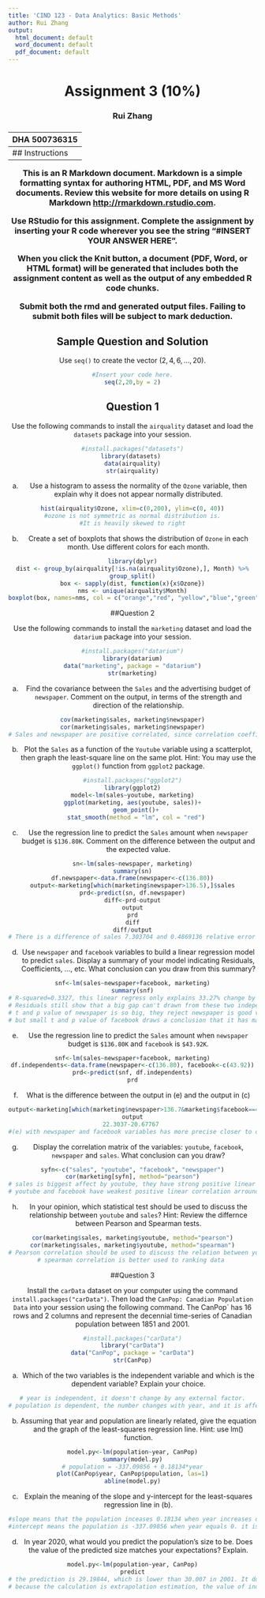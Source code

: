```yaml
---
title: 'CIND 123 - Data Analytics: Basic Methods'
author: Rui Zhang
output:
  html_document: default
  word_document: default
  pdf_document: default
---
```

<center> <h1> Assignment 3 (10%) </h1> </center>
<center>  <h3> Rui Zhang </h2> </center>
<center> <h3> DHA 500736315 </h2> </center>
---
## Instructions 

This is an R Markdown document. Markdown is a simple formatting syntax for authoring HTML, PDF, and MS Word documents. Review this website for more details on using R Markdown <http://rmarkdown.rstudio.com>.

Use RStudio for this assignment. Complete the assignment by inserting your R code wherever you see the string "#INSERT YOUR ANSWER HERE".

When you click the **Knit** button, a document (PDF, Word, or HTML format) will be generated that includes both the assignment content as well as the output of any embedded R code chunks.

Submit **both**  the rmd and generated output files. Failing to submit both files will be subject to mark deduction.

## Sample Question and Solution

Use `seq()` to create the vector $(2,4,6,\ldots,20)$.

```r
#Insert your code here.
seq(2,20,by = 2)
```


## Question 1

Use the following commands to install the `airquality` dataset and load the `datasets` package into your session.
```r
#install.packages("datasets")
library(datasets) 
data(airquality)
str(airquality)
```


a) Use a histogram to assess the normality of the `Ozone` variable, then explain why it does not appear normally distributed.
```r
hist(airquality$Ozone, xlim=c(0,200), ylim=c(0, 40))
#ozone is not symmetric as normal distribution is.
#It is heavily skewed to right
```

b) Create a set of boxplots that shows the distribution of `Ozone` in each month. 
Use different colors for each month.
```r
library(dplyr)
dist <- group_by(airquality[!is.na(airquality$Ozone),], Month) %>%
group_split()
box <- sapply(dist, function(x){x$Ozone})
nms <- unique(airquality$Month)
boxplot(box, names=nms, col = c("orange","red", "yellow","blue","green"), xlab="Month", ylab="Ozone")
```



##Question 2

Use the following commands to install the `marketing` dataset and load the `datarium` package into your session.
```r
#install.packages("datarium")
library(datarium)
data("marketing", package = "datarium")
str(marketing)
```

a)  Find the covariance between the `Sales` and the advertising budget of `newspaper`. Comment on the output, in terms of the strength and direction of the relationship.
```r
cov(marketing$sales, marketing$newspaper)
cor(marketing$sales, marketing$newspaper)
# Sales and newspaper are positive correlated, since correlation coefficient is 0.228, they have weak correlation
```

b) Plot the `Sales` as a function of the `Youtube` variable using a scatterplot, then graph the least-square line on the same plot. 
Hint: You may use the `ggplot()` function from `ggplot2` package. 

```r
#install.packages("ggplot2")
library(ggplot2)
model<-lm(sales~youtube, marketing)
ggplot(marketing, aes(youtube, sales))+
  geom_point()+
  stat_smooth(method = "lm", col = "red")
```

c) Use the regression line to predict the `Sales` amount when `newspaper` budget is `$136.80K`. Comment on the difference between the output and the expected value. 
```r
sn<-lm(sales~newspaper, marketing)
summary(sn)
df.newspaper<-data.frame(newspaper<-c(136.80))
output<-marketing[which(marketing$newspaper>136.5),]$sales
prd<-predict(sn, df.newspaper)
diff<-prd-output
output
prd
diff
diff/output
# There is a difference of sales 7.303704 and 0.4869136 relative error between the output and the expected value. newspaper doesn't give good estimation of sales. The t value 3.30 and p value 0.00115 of newspaper also explains that sales have little linear correlation with newspaper
```

d) Use `newspaper` and `facebook` variables to build a linear regression model to predict `sales`. Display a summary of your model indicating Residuals, Coefficients, ..., etc. What conclusion can you draw from this summary?
```r
snf<-lm(sales~newspaper+facebook, marketing)
summary(snf)
# R-squared=0.3327, this linear regress only explains 33.27% change by independent newspaper and facebook
# Residuals still show that a big gap can't drawn from these two independent varibles.
# t and p value of newspaper is so big, they reject newspaper is good varible to estimate sales
# but small t and p value of facebook draws a conclusion that it has majour influence on sales and contributes the main change of sales
```

e) Use the regression line to predict the `Sales` amount when `newspaper` budget is `$136.80K` and `facebook` is `$43.92K`.
```r
snf<-lm(sales~newspaper+facebook, marketing)
df.independents<-data.frame(newspaper<-c(136.80), facebook<-c(43.92))
prd<-predict(snf, df.independents)
prd
```

f) What is the difference between the output in (e) and the output in (c)
```r
output<-marketing[which(marketing$newspaper>136.7&marketing$facebook==43.92),]$sales
output
22.3037-20.67767 
#(e) with newspaper and facebook variables has more precise closer to observed sale, 15, than (c)'s. The different 1.62603 between (e) and (c) is contributed by facebook variable to predict the observed one more accurately
```

g) Display the correlation matrix of the variables: `youtube`, `facebook`, `newspaper` and `sales`. What conclusion can you draw?
```r
syfn<-c("sales", "youtube", "facebook", "newspaper")
cor(marketing[syfn], method="pearson")
# sales is biggest affect by youtube, they have strong positive linear correlation
# youtube and facebook have weakest positive linear correlation arround 0.05480866
```

h) In your opinion, which statistical test should be used to discuss the relationship between `youtube` and `sales`?
Hint:  Review the differnce between Pearson and Spearman tests.
```r
cor(marketing$sales, marketing$youtube, method="pearson")
cor(marketing$sales, marketing$youtube, method="spearman")
# Pearson correlation should be used to discuss the relation between youtube and sales, because the data from youtube and sales are continuous numeric data.
# spearman correlation is better used to ranking data 
```


##Question 3

Install the `carData` dataset on your computer using the command `install.packages("carData")`. Then load the `CanPop: Canadian Population Data` into your session using the following command.  The CanPop` has 16 rows and 2 columns and represent the decennial time-series of Canadian population between 1851 and 2001.
```r
#install.packages("carData")
library("carData")
data("CanPop", package = "carData")
str(CanPop)
```

a) Which of the two variables is the independent variable and which is the dependent variable? Explain your choice.
```r
# year is independent, it doesn't change by any external factor.
# population is dependent, the number changes with year, and it is affected by many factors like year.
```

b) Assuming that year and population are linearly related, give the equation and the graph of the least-squares regression line.
Hint: use lm() function.
```r
model.py<-lm(population~year, CanPop)
summary(model.py)
# population = -337.09856 + 0.18134*year
plot(CanPop$year, CanPop$population, las=1)
abline(model.py)

```

c) Explain the meaning of the slope and y-intercept for the least-squares regression line in (b).
```r
#slope means that the population inceases 0.18134 when year increases one, population increasing rate is 0.18134 by year
#intercept means the population is -337.09856 when year equals 0. it is not correct, population can't be zero, that mean the prediction may not right if the predictiing data range is beyond sample data range
```

d) In year 2020, what would you predict the population's size to be.  Does the value of the predicted size matches your expectations? Explain.
```r
model.py<-lm(population~year, CanPop)
predict
# the prediction is 29.19844, which is lower than 30.007 in 2001. It doesn't match my expectation,
# because the calculation is extrapolation estimation, the value of independent variable is far from sample data. That is why the regression line fails, the range of independent variable doesn't cover the required value which is applied to prediction future value

```